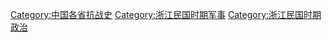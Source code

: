 [[Category:中国各省抗战史|Category:中国各省抗战史]]
[[Category:浙江民国时期军事|Category:浙江民国时期军事]]
[[Category:浙江民国时期政治|Category:浙江民国时期政治]]